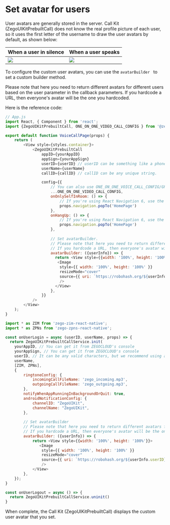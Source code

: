 # Set avatar for users

User avatars are generally stored in the server. Call Kit (ZegoUIKitPrebuiltCall) does not know the real profile picture of each user, so it uses the first letter of the username to draw the user avatars by default, as shown below:

| When a user in silence                                                                                              | When a user speaks                                                                                          |
| ------------------------------------------------------------------------------------------------------------- | ------------------------------------------------------------------------------------------------------ |
| <Frame width="200" height="auto" caption=""><img src="https://doc-media.zego.im/sdk-doc/Pics/ZegoUIKit/Flutter/_default_avatar_nowave.jpg" /></Frame> | <Frame width="200" height="auto" caption=""><img src="https://doc-media.zego.im/sdk-doc/Pics/ZegoUIKit/Flutter/_default_avatar.jpg" /></Frame> |

To configure the custom user avatars, you can use the `avatarBuilder ` to set a custom builder method.

<Warning title="Warning">

Please note that here you need to return different avatars for different users based on the user parameter in the callback parameters. If you hardcode a URL, then everyone's avatar will be the one you hardcoded.

</Warning>

Here is the reference code:
<CodeGroup>
```javaScript title="Basic call"
// App.js
import React, { Component } from 'react';
import {ZegoUIKitPrebuiltCall, ONE_ON_ONE_VIDEO_CALL_CONFIG } from '@zegocloud/zego-uikit-prebuilt-call-rn'

export default function VoiceCallPage(props) {
    return (
        <View style={styles.container}>
            <ZegoUIKitPrebuiltCall
                appID={yourAppID}
                appSign={yourAppSign}
                userID={userID} // userID can be something like a phone number or the user id on your own user system. 
                userName={userName}
                callID={callID} // callID can be any unique string. 

                config={{
                    // You can also use ONE_ON_ONE_VOICE_CALL_CONFIG/GROUP_VIDEO_CALL_CONFIG/GROUP_VOICE_CALL_CONFIG to make more types of calls.
                    ...ONE_ON_ONE_VIDEO_CALL_CONFIG,
                    onOnlySelfInRoom: () => {
                        // If you're using React Navigation 6, use the navigate method instead of popTo.
                        props.navigation.popTo('HomePage')
                    },
                    onHangUp: () => {
                        // If you're using React Navigation 6, use the navigate method instead of popTo.
                        props.navigation.popTo('HomePage')
                    },
                    
                    // Set avatarBuilder.
                    // Please note that here you need to return different avatars for different users based on the user parameter in the callback parameters. 
                    // If you hardcode a URL, then everyone's avatar will be the one you hardcoded.
                    avatarBuilder: ({userInfo}) => {
                      return <View style={{width: '100%', height: '100%'}}>
                       <Image
                        style={{ width: '100%', height: '100%' }}
                        resizeMode="cover"
                        source={{ uri: `https://robohash.org/${userInfo.userID}.png` }}
                        />
                      </View>
                    },
                }}
            />
        </View>
    );
}
```
```javaScript title="With call invitation"
import * as ZIM from 'zego-zim-react-native';
import * as ZPNs from 'zego-zpns-react-native';

const onUserLogin = async (userID, userName, props) => {
  return ZegoUIKitPrebuiltCallService.init(
    yourAppID, // You can get it from ZEGOCLOUD's console
    yourAppSign, // You can get it from ZEGOCLOUD's console
    userID, // It can be any valid characters, but we recommend using a phone number.
    userName,
    [ZIM, ZPNs],
    {
        ringtoneConfig: {
            incomingCallFileName: 'zego_incoming.mp3',
            outgoingCallFileName: 'zego_outgoing.mp3',
        },
        notifyWhenAppRunningInBackgroundOrQuit: true,
        androidNotificationConfig: {
            channelID: "ZegoUIKit",
            channelName: "ZegoUIKit",
        },
        
        // Set avatarBuilder
        // Please note that here you need to return different avatars for different users based on the user parameter in the callback parameters. 
        // If you hardcode a URL, then everyone's avatar will be the one you hardcoded.
        avatarBuilder: ({userInfo}) => {
            return <View style={{width: '100%', height: '100%'}}>
               <Image 
                style={{ width: '100%', height: '100%' }}
                resizeMode="cover"
                source={{ uri: `https://robohash.org/${userInfo.userID}.png` }}
                />
            </View>
        },
    });
}

const onUserLogout = async () => {
  return ZegoUIKitPrebuiltCallService.uninit()
}
```
</CodeGroup>

When complete, the Call Kit (ZegoUIKitPrebuiltCall) displays the custom user avatar that you set.
